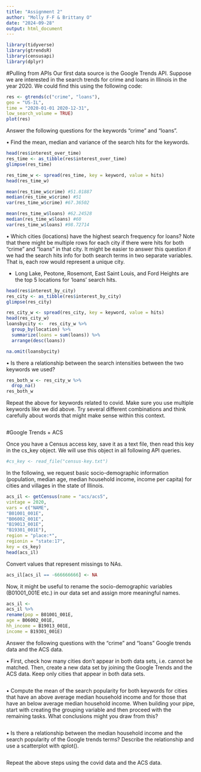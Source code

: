 ```yaml
---
title: "Assignment 2"
author: "Molly F-F & Brittany O"
date: "2024-09-28"
output: html_document
---
```


```r
library(tidyverse)
library(gtrendsR)
library(censusapi)
library(dplyr)
```

#Pulling from APIs
Our first data source is the Google Trends API. Suppose we are interested in the search trends
for crime and loans in Illinois in the year 2020. We could find this using the following code:
```r
res <- gtrends(c("crime", "loans"),
geo = "US-IL",
time = "2020-01-01 2020-12-31",
low_search_volume = TRUE)
plot(res)
```

Answer the following questions for the keywords “crime” and “loans”.

• Find the mean, median and variance of the search hits for the keywords.
```r
head(res$interest_over_time)
res_time <- as_tibble(res$interest_over_time)
glimpse(res_time)

res_time_w <- spread(res_time, key = keyword, value = hits)
head(res_time_w)

mean(res_time_w$crime) #51.01887
median(res_time_w$crime) #51
var(res_time_w$crime) #67.36502

mean(res_time_w$loans) #62.24528
median(res_time_w$loans) #60
var(res_time_w$loans) #98.72714
```

• Which cities (locations) have the highest search frequency for loans? Note that there
might be multiple rows for each city if there were hits for both “crime” and “loans” in
that city. It might be easier to answer this question if we had the search hits info for
both search terms in two separate variables. That is, each row would represent a unique
city.

- Long Lake, Peotone, Rosemont, East Saint Louis, and Ford Heights are the top 5 locations for 'loans' search hits. 
```r
head(res$interest_by_city)
res_city <- as_tibble(res$interest_by_city)
glimpse(res_city)

res_city_w <- spread(res_city, key = keyword, value = hits)
head(res_city_w)
loansbycity <-  res_city_w %>%
  group_by(location) %>%
  summarize(loans = sum(loans)) %>%
  arrange(desc(loans))

na.omit(loansbycity)
```

• Is there a relationship between the search intensities between the two keywords we used?
```r

res_both_w <- res_city_w %>% 
  drop_na() 
res_both_w

```

Repeat the above for keywords related to covid. Make sure you use multiple keywords like
we did above. Try several different combinations and think carefully about words that might
make sense within this context.
```r

```

#Google Trends + ACS

Once you have a Census access key, save it as a text file, then read this key in the cs_key object. We
will use this object in all following API queries. 

```r

#cs_key <- read_file("census-key.txt")

```

In the following, we request basic socio-demographic information (population, median age,
median household income, income per capita) for cities and villages in the state of Illinois.
```r
acs_il <- getCensus(name = "acs/acs5",
vintage = 2020,
vars = c("NAME",
"B01001_001E",
"B06002_001E",
"B19013_001E",
"B19301_001E"),
region = "place:*",
regionin = "state:17",
key = cs_key)
head(acs_il)
```

Convert values that represent missings to NAs.
```r
acs_il[acs_il == -666666666] <- NA
```

Now, it might be useful to rename the socio-demographic variables (B01001_001E etc.) in our
data set and assign more meaningful names.
```r
acs_il <-
acs_il %>%
rename(pop = B01001_001E,
age = B06002_001E,
hh_income = B19013_001E,
income = B19301_001E)
```

Answer the following questions with the “crime” and “loans” Google trends data and the ACS
data.

• First, check how many cities don’t appear in both data sets, i.e. cannot be matched.
Then, create a new data set by joining the Google Trends and the ACS data. Keep only
cities that appear in both data sets.
```r

```

• Compute the mean of the search popularity for both keywords for cities that have an
above average median household income and for those that have an below average median
household income. When building your pipe, start with creating the grouping variable
and then proceed with the remaining tasks. What conclusions might you draw from
this?
```r

```

• Is there a relationship between the median household income and the search popularity of
the Google trends terms? Describe the relationship and use a scatterplot with qplot().
```r

```

Repeat the above steps using the covid data and the ACS data.
```r

```
